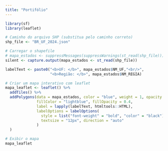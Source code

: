 ---
title: "Portifólio"
---

```{r echo=FALSE, warning=FALSE, message=FALSE, error=FALSE}
library(sf)
library(leaflet)

# Caminho do arquivo SHP (substitua pelo caminho correto)
shp_file <- "BR_UF_2024.json"

# Carregar o shapefile
# mapa_estados <- suppressMessages(suppressWarnings(st_read(shp_file)))
silent <- capture.output(mapa_estados <- st_read(shp_file))

labelText <- paste0("<b>UF: </b>", mapa_estados$NM_UF,"<br/>",
                    "<b>Região: </b>", mapa_estados$NM_REGIA)  

# Criar um mapa interativo com leaflet
mapa_leaflet <- leaflet() %>%
  addTiles() %>%
  addPolygons(data = mapa_estados, color = "blue", weight = 1, opacity = 0.5,
              fillColor = "lightblue", fillOpacity = 0.4,
              label = lapply(labelText, htmltools::HTML),
              labelOptions = labelOptions(
                style = list("font-weight" = "bold", "color" = "black"),
                textsize = "12px", direction = "auto"
              )
  )

# Exibir o mapa
mapa_leaflet

```
